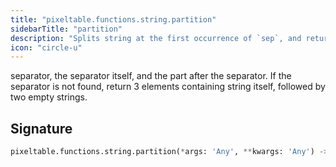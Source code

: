 ```yaml
---
title: "pixeltable.functions.string.partition"
sidebarTitle: "partition"
description: "Splits string at the first occurrence of `sep`, and returns 3 elements containing the part before the"
icon: "circle-u"
---
```

separator, the separator itself, and the part after the separator. If the separator is not found, return 3 elements containing string itself, followed by two empty strings.


## Signature

```python
pixeltable.functions.string.partition(*args: 'Any', **kwargs: 'Any') -> "'exprs.FunctionCall'"
```

